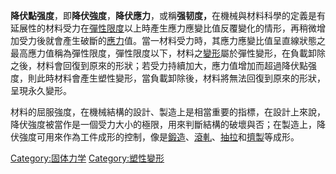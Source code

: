 {{noteTA
|1=zh-hans:屈服;zh-hant:降伏;
}}
{{機械失效模式}}
'''降伏點强度'''，即'''降伏強度'''，'''降伏應力'''，或稱'''强韧度，'''在機械與材料科學的定義是有延展性的材料受力在[[弹性极限|彈性限度]]以上時產生應力應變比值反覆變化的情形，再稍微增加受力後就會產生破斷的[[應力|應力]]值。當一材料受力時，其應力應變比值呈直線狀態之最高應力值稱為彈性限度，彈性限度以下，材料之[[形變|變形]]屬於彈性變形，在負載卸除之後，材料會回復到原來的形狀；若受力持續加大，應力值增加而超過降伏點强度，則此時材料會產生塑性變形，當負載卸除後，材料將無法回復到原來的形狀，呈現永久變形。

材料的屈服強度，在機械結構的設計、製造上是相當重要的指標，在設計上來說，降伏強度被當作是一個受力大小的極限，用來判斷結構的破壞與否；在製造上，降伏強度可用來作為工件成形的控制，像是[[鍛造|鍛造]]、[[滾軋|滾軋]]、[[抽拉|抽拉]]和[[擠製|擠製]]等成形。

{{力学小作品}}
[[Category:固体力学|Category:固体力学]]
[[Category:塑性變形|Category:塑性變形]]